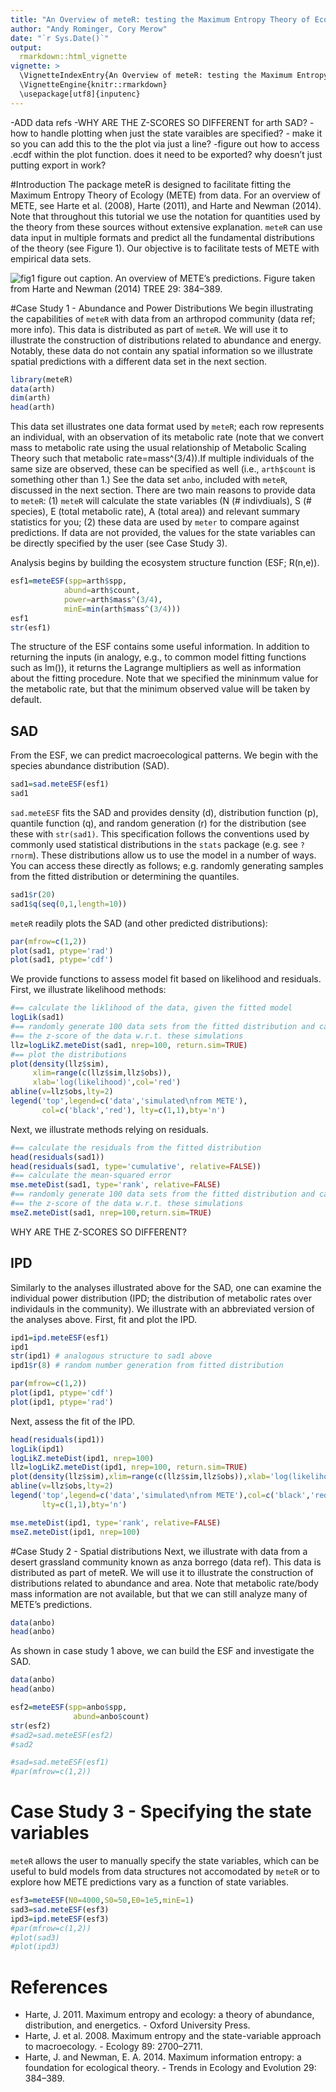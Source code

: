 ```yaml
---
title: "An Overview of meteR: testing the Maximum Entropy Theory of Ecology"
author: "Andy Rominger, Cory Merow"
date: "`r Sys.Date()`"
output: 
  rmarkdown::html_vignette
vignette: >
  \VignetteIndexEntry{An Overview of meteR: testing the Maximum Entropy Theory of Ecology}
  \VignetteEngine{knitr::rmarkdown}
  \usepackage[utf8]{inputenc}
---
```

<!-- For more details on using R Markdown see <http://rmarkdown.rstudio.com>. 
#TO DO
ADD TOC
FIX latex
-->

-ADD data refs
-WHY ARE THE Z-SCORES SO DIFFERENT for arth SAD?
-how to handle plotting when just the state varaibles are specified? - make it so you can add this to the the plot via just a line?
-figure out how to access .ecdf within the plot function. does it need to be exported? why doesn't just putting export in work?

<!--========================================================================-->
#Introduction
The package meteR is designed to facilitate fitting the Maximum Entropy Theory of Ecology (METE) from data. For an overview of METE, see Harte et al. (2008), Harte (2011), and Harte and Newman (2014). Note that throughout this tutorial we use the notation for quantities used by the theory from these sources without extensive explanation. `meteR` can use data input in multiple formats and predict all the fundamental distributions of the theory (see Figure 1). Our objective is to facilitate tests of METE with empirical data sets. 

![fig1](/Users/ctg/Dropbox/METE/meteR/vignettes/METE_Fig.png) figure out caption. An overview of METE's predictions. Figure taken from Harte and Newman (2014) TREE 29: 384–389.

<!--========================================================================-->
#Case Study 1 - Abundance and Power Distributions
We begin illustrating the capabilities of `meteR` with data from an arthropod community (data ref; more info). This data is distributed as part of `meteR`. We will use it to illustrate the construction of distributions related to abundance and energy. Notably, these data do not contain any spatial information so we illustrate spatial predictions with a different data set in the next section.

```r
library(meteR)
data(arth)
dim(arth)
head(arth)
```
This data set illustrates one data format used by `meteR`; each row represents an individual, with an observation of its metabolic rate (note that we convert mass to metabolic rate using the usual relationship of Metabolic Scaling Theory such that metabolic rate=mass^(3/4)).If multiple individuals of the same size are observed, these can be specified as well (i.e., `arth$count` is something other than 1.) See the data set `anbo`, included with  `meteR`, discussed in the next section. There are two main reasons to provide data to `meteR`: (1) `meteR` will calculate the state variables (N (# indivdiuals), S (# species), E (total metabolic rate), A (total area)) and relevant summary statistics for you; (2) these data are used by `meter` to compare against predictions. If data are not provided, the values for the state variables can be directly specified by the user (see Case Study 3).

Analysis begins by building the ecosystem structure function (ESF; R(n,e)). 
```r
esf1=meteESF(spp=arth$spp,
            abund=arth$count,
            power=arth$mass^(3/4),
            minE=min(arth$mass^(3/4)))
esf1
str(esf1)
```
The structure of the ESF contains some useful information. In addition to returning the inputs (in analogy, e.g., to common model fitting functions such as lm()), it returns the Lagrange multipliers as well as information about the fitting procedure. Note that we specified the mininmum value for the metabolic rate, but that the minimum observed value will be taken by default. <!-- explain mine? -->
<!-- To fit the model, `meteESF` uses...explain the algorithm briefly and when it should work -->

## SAD
From the ESF, we can predict macroecological patterns. We begin with the species abundance distribution (SAD).
```r
sad1=sad.meteESF(esf1)
sad1
```
`sad.meteESF` fits the SAD and provides density (d), distribution function (p), quantile function (q), and random generation (r) for the distribution (see these with `str(sad1)`. This specification follows the conventions used by commonly used statistical distributions in the `stats` package (e.g. see `?rnorm`). These distributions allow us to use the model in a number of ways. You can access these directly as follows; e.g. randomly generating samples from the fitted distribution or determining the quantiles.
```r
sad1$r(20)
sad1$q(seq(0,1,length=10))
```
`meteR` readily plots the SAD (and other predicted distributions):
```r
par(mfrow=c(1,2))
plot(sad1, ptype='rad')
plot(sad1, ptype='cdf')
```

We provide functions to assess model fit based on likelihood and residuals. First, we illustrate likelihood methods:

```r
#== calculate the liklihood of the data, given the fitted model
logLik(sad1)
#== randomly generate 100 data sets from the fitted distribution and calculate
#== the z-score of the data w.r.t. these simulations
llz=logLikZ.meteDist(sad1, nrep=100, return.sim=TRUE)
#== plot the distributions
plot(density(llz$sim),
     xlim=range(c(llz$sim,llz$obs)),
     xlab='log(likelihood)',col='red')
abline(v=llz$obs,lty=2)
legend('top',legend=c('data','simulated\nfrom METE'),
       col=c('black','red'), lty=c(1,1),bty='n') 
```

Next, we illustrate methods relying on residuals.

```r
#== calculate the residuals from the fitted distribution
head(residuals(sad1))
head(residuals(sad1, type='cumulative', relative=FALSE))
#== calculate the mean-squared error
mse.meteDist(sad1, type='rank', relative=FALSE)
#== randomly generate 100 data sets from the fitted distribution and calculate
#== the z-score of the data w.r.t. these simulations
mseZ.meteDist(sad1, nrep=100,return.sim=TRUE)

```
WHY ARE THE Z-SCORES SO DIFFERENT?

## IPD

Similarly to the analyses illustrated above for the SAD, one can examine the individual power distribution (IPD; the distribution of metabolic rates over individauls in the community). We illustrate with an abbreviated version of the analyses above. First, fit and plot the IPD.

```r
ipd1=ipd.meteESF(esf1)
ipd1
str(ipd1) # analogous structure to sad1 above
ipd1$r(8) # random number generation from fitted distribution

par(mfrow=c(1,2))
plot(ipd1, ptype='cdf')
plot(ipd1, ptype='rad')
```

Next, assess the fit of the IPD.

```r
head(residuals(ipd1))
logLik(ipd1)
logLikZ.meteDist(ipd1, nrep=100)
llz=logLikZ.meteDist(ipd1, nrep=100, return.sim=TRUE)
plot(density(llz$sim),xlim=range(c(llz$sim,llz$obs)),xlab='log(likelihood)',col='red')
abline(v=llz$obs,lty=2)
legend('top',legend=c('data','simulated\nfrom METE'),col=c('black','red'),
       lty=c(1,1),bty='n') 

mse.meteDist(ipd1, type='rank', relative=FALSE)
mseZ.meteDist(ipd1, nrep=100)
```

<!--discuss residuals vs. likelihoods. arth ipd is supported by residauls z but not liklihood. -->


<!--========================================================================-->
#Case Study 2 - Spatial distributions
Next, we illustrate with data from a desert grassland community known as anza 
borrego (data ref). This data is distributed as part of meteR. We will use it to 
illustrate the construction of distributions related to abundance and area. Note that metabolic rate/body mass information are not available, but that we can still analyze many of METE's predictions. 
```r
data(anbo)
head(anbo)
```
As shown in case study 1 above, we can build the ESF and investigate the SAD.
```r
data(anbo)
head(anbo)

esf2=meteESF(spp=anbo$spp,
              abund=anbo$count)
str(esf2)
#sad2=sad.meteESF(esf2)
#sad2
```
```r
#sad=sad.meteESF(esf1)
#par(mfrow=c(1,2))

```

<!--========================================================================-->
# Case Study 3 - Specifying the state variables
`meteR` allows the user to manually specify the state variables, which can be useful to buld models from data structures not accomodated by `meteR` or to explore how METE predictions vary as a function of state variables.

```r
esf3=meteESF(N0=4000,S0=50,E0=1e5,minE=1)
sad3=sad.meteESF(esf3)
ipd3=ipd.meteESF(esf3)
#par(mfrow=c(1,2))
#plot(sad3)
#plot(ipd3)
```

<!--========================================================================-->

# References
* Harte, J. 2011. Maximum entropy and ecology: a theory of abundance, distribution, and energetics. - Oxford University Press.
* Harte, J. et al. 2008. Maximum entropy and the state-variable approach to macroecology. - Ecology 89: 2700–2711.
* Harte, J. and Newman, E. A. 2014. Maximum information entropy: a foundation for ecological theory. - Trends in Ecology and Evolution 29: 384–389.







